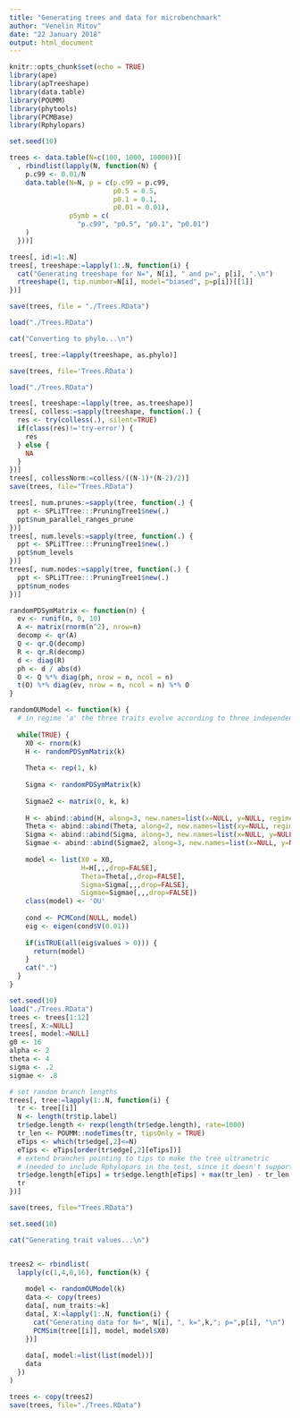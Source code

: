 ```yaml
---
title: "Generating trees and data for microbenchmark"
author: "Venelin Mitov"
date: "22 January 2018"
output: html_document
---
```


```r
knitr::opts_chunk$set(echo = TRUE)
library(ape)
library(apTreeshape)
library(data.table)
library(POUMM)
library(phytools)
library(PCMBase)
library(Rphylopars)

set.seed(10)
```


```r
trees <- data.table(N=c(100, 1000, 10000))[
  , rbindlist(lapply(N, function(N) {
    p.c99 <- 0.01/N
    data.table(N=N, p = c(p.c99 = p.c99,
                          p0.5 = 0.5,
                          p0.1 = 0.1,
                          p0.01 = 0.01),
               pSymb = c(
                 "p.c99", "p0.5", "p0.1", "p0.01")
    )
  }))]

trees[, id:=1:.N]
trees[, treeshape:=lapply(1:.N, function(i) {
  cat("Generating treeshape for N=", N[i], " and p=", p[i], ".\n")
  rtreeshape(1, tip.number=N[i], model="biased", p=p[i])[[1]]
})]

save(trees, file = "./Trees.RData")
```

```r
load("./Trees.RData")

cat("Converting to phylo...\n")

trees[, tree:=lapply(treeshape, as.phylo)]

save(trees, file='Trees.RData')
```


```r
load("./Trees.RData")

trees[, treeshape:=lapply(tree, as.treeshape)]
trees[, colless:=sapply(treeshape, function(.) {
  res <- try(colless(.), silent=TRUE)
  if(class(res)!='try-error') {
    res
  } else {
    NA
  }
})]
trees[, collessNorm:=colless/((N-1)*(N-2)/2)]
save(trees, file="Trees.RData")
```

```r
trees[, num.prunes:=sapply(tree, function(.) {
  ppt <- SPLiTTree:::PruningTree1$new(.)
  ppt$num_parallel_ranges_prune
})]
trees[, num.levels:=sapply(tree, function(.) {
  ppt <- SPLiTTree:::PruningTree1$new(.)
  ppt$num_levels
})]
trees[, num.nodes:=sapply(tree, function(.) {
  ppt <- SPLiTTree:::PruningTree1$new(.)
  ppt$num_nodes
})]
```

```r
randomPDSymMatrix <- function(n) {
  ev <- runif(n, 0, 10)
  A <- matrix(rnorm(n^2), nrow=n)
  decomp <- qr(A)
  Q <- qr.Q(decomp) 
  R <- qr.R(decomp)
  d <- diag(R)
  ph <- d / abs(d)
  O <- Q %*% diag(ph, nrow = n, ncol = n)
  t(O) %*% diag(ev, nrow = n, ncol = n) %*% O
}

randomOUModel <- function(k) {
  # in regime 'a' the three traits evolve according to three independent OU processes
  
  while(TRUE) {
    X0 <- rnorm(k)
    H <- randomPDSymMatrix(k)
    
    Theta <- rep(1, k)
    
    Sigma <- randomPDSymMatrix(k)
    
    Sigmae2 <- matrix(0, k, k)
    
    H <- abind::abind(H, along=3, new.names=list(x=NULL, y=NULL, regime=c('a')))
    Theta <- abind::abind(Theta, along=2, new.names=list(xy=NULL, regime=c('a')))
    Sigma <- abind::abind(Sigma, along=3, new.names=list(x=NULL, y=NULL, regime=c('a')))
    Sigmae <- abind::abind(Sigmae2, along=3, new.names=list(x=NULL, y=NULL, regime=c('a')))
    
    model <- list(X0 = X0,
                  H=H[,,,drop=FALSE],
                  Theta=Theta[,,drop=FALSE],
                  Sigma=Sigma[,,,drop=FALSE],
                  Sigmae=Sigmae[,,,drop=FALSE])
    class(model) <- 'OU'
  
    cond <- PCMCond(NULL, model)
    eig <- eigen(cond$V(0.01))
    
    if(isTRUE(all(eig$values > 0))) {
      return(model)    
    }
    cat(".")
  }
}
```


```r
set.seed(10)
load("./Trees.RData")
trees <- trees[1:12]
trees[, X:=NULL]
trees[, model:=NULL]
g0 <- 16
alpha <- 2
theta <- 4
sigma <- .2
sigmae <- .8

# set random branch lengths
trees[, tree:=lapply(1:.N, function(i) {
  tr <- tree[[i]]
  N <- length(tr$tip.label)
  tr$edge.length <- rexp(length(tr$edge.length), rate=1000)
  tr_len <- POUMM::nodeTimes(tr, tipsOnly = TRUE)
  eTips <- which(tr$edge[,2]<=N)
  eTips <- eTips[order(tr$edge[,2][eTips])]
  # extend branches pointing to tips to make the tree ultrametric 
  # (needed to include Rphylopars in the test, since it doesn't support OU on non-ultrametric trees)
  tr$edge.length[eTips] = tr$edge.length[eTips] + max(tr_len) - tr_len
  tr
})]

save(trees, file="Trees.RData")
```

```r
set.seed(10)

cat("Generating trait values...\n")


trees2 <- rbindlist(
  lapply(c(1,4,8,16), function(k) {
    
    model <- randomOUModel(k)
    data <- copy(trees)
    data[, num_traits:=k]
    data[, X:=lapply(1:.N, function(i) {
      cat("Generating data for N=", N[i], ", k=",k,"; p=",p[i], "\n")
      PCMSim(tree[[i]], model, model$X0)
    })]
    
    data[, model:=list(list(model))]
    data
  })
)

trees <- copy(trees2)
save(trees, file="./Trees.RData")
```

